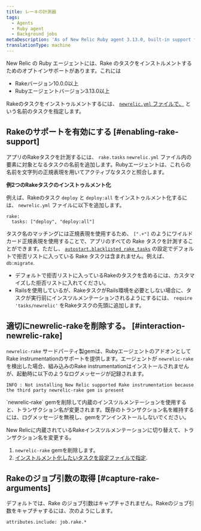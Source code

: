 ```yaml
---
title: レーキの計測器
tags:
  - Agents
  - Ruby agent
  - Background jobs
metaDescription: 'As of New Relic Ruby agent 3.13.0, built-in support for instrumenting Rake tasks (10.0.0 and higher) is available on an opt-in basis.'
translationType: machine
---
```


New Relic の Ruby エージェントには、Rake のタスクをインストルメントするためのオプトインサポートがあります。これには

* Rakeバージョン10.0.0以上
* Rubyエージェントバージョン3.13.0以上

Rakeのタスクをインストゥルメントするには、 [`newrelic.yml` ファイルで、](#enabling-rake-support) という名前のタスクを指定します。

## Rakeのサポートを有効にする [#enabling-rake-support]

アプリのRakeタスクを計測するには、 `rake.tasks` `newrelic.yml` ファイル内の要素に対象となるタスクの名前を追加します。Rubyエージェントは、これらの名前を文字列の正規表現を用いてアクティブなタスクと照合します。

**例2つのRakeタスクのインストゥルメント化**

例えば、Rakeのタスク `deploy` と `deploy:all` をインストゥルメント化するには、 `newrelic.yml` ファイルに以下を追加します。

```
rake:
  tasks: ["deploy", "deploy:all"]
```

タスク名のマッチングには正規表現を使用するため、 `[".+"]` のようにワイルドカード正規表現を使用することで、アプリのすべての Rake タスクを計測することができます。ただし、 [`autostart.blacklisted_rake_tasks`](/docs/agents/ruby-agent/configuration/ruby-agent-configuration#autostart-blacklisted_rake_tasks) の設定でデフォルトで拒否リストに入っている Rake タスクは含まれません。例えば、 `db:migrate`.

* デフォルトで拒否リストに入っているRakeのタスクを含めるには、カスタマイズした拒否リストに入れてください。
* Railsを使用しているが、RakeタスクがRails環境を必要としない場合に、タスクが実行前にインスツルメンテーションされるようにするには、 `require 'tasks/newrelic'` をRakeタスクの先頭に追加します。

## 適切にnewrelic-rakeを削除する。 [#interaction-newrelic-rake]

`newrelic-rake` サードパーティ製gemは、RubyエージェントのアドオンとしてRake instrumentationのサポートを提供します。エージェントが `newrelic-rake` を検出した場合、組み込みのRake instrumentationはインストールされませんが、起動時に以下のようなログメッセージが記録されます。

```
INFO : Not installing New Relic supported Rake instrumentation because the third party newrelic-rake gem is present
```

<Callout variant="caution">
  `newrelic-rake` gemを削除して内蔵のインスツルメンテーションを使用すると、トランザクション名が変更されます。既存のトランザクション名を維持するには、ログメッセージを無視し、gemをアンインストールしないでください。
</Callout>

New Relicに内蔵されているRakeインスツルメンテーションに切り替えて、トランザクション名を変更する。

1. `newrelic-rake` gemを削除します。
2. [インストルメント化したいタスクを設定ファイルで指定](#enabling-rake-support).

## Rakeのジョブ引数の取得 [#capture-rake-arguments]

デフォルトでは、Rake のジョブ引数はキャプチャされません。Rakeのジョブ引数をキャプチャするには、次のようにします。

```
attributes.include: job.rake.*
```